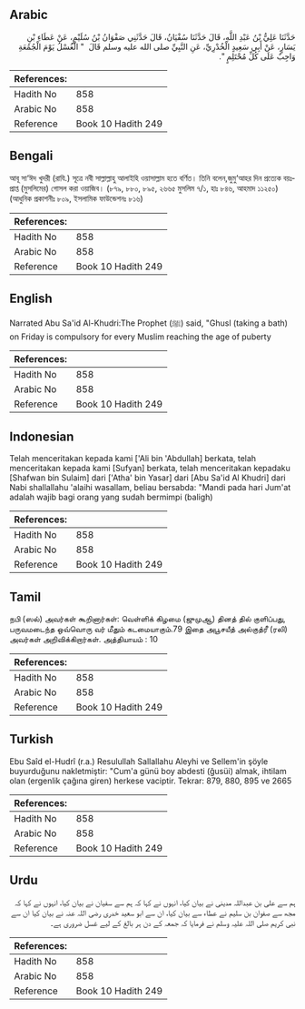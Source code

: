 ## Arabic


<div dir="rtl" lang="ar" style={{fontSize:'larger',backgroundColor:'#f8f9fa',padding:20}}>
حَدَّثَنَا عَلِيُّ بْنُ عَبْدِ اللَّهِ، قَالَ حَدَّثَنَا سُفْيَانُ، قَالَ حَدَّثَنِي صَفْوَانُ بْنُ سُلَيْمٍ، عَنْ عَطَاءِ بْنِ يَسَارٍ، عَنْ أَبِي سَعِيدٍ الْخُدْرِيِّ، عَنِ النَّبِيِّ صلى الله عليه وسلم قَالَ ‏ "‏ الْغُسْلُ يَوْمَ الْجُمُعَةِ وَاجِبٌ عَلَى كُلِّ مُحْتَلِمٍ ‏"‏‏.‏
</div>
<div style={{backgroundColor:'#f8f9fa',padding:20, marginBottom: 10}}><table> <thead> <tr> <th>References:</th> <th></th> </tr> </thead> <tbody><tr><td>Hadith No</td><td>858</td></tr><tr><td>Arabic No</td><td>858</td></tr><tr><td>Reference</td><td>Book 10 Hadith 249</td></tr></tbody></table></div>

## Bengali


<div dir="ltr" lang="bn" style={{fontSize:'larger',backgroundColor:'#f8f9fa',padding:20}}>
আবূ সা‘ঈদ খুদরী (রাযি.) সূত্রে নবী সাল্লাল্লাহু আলাইহি ওয়াসাল্লাম হতে বর্ণিত। তিনি বলেন,জুমু‘আহর দিন প্রত্যেক বয়ঃপ্রাপ্ত (মুসলিমের) গোসল করা ওয়াজিব। (৮৭৯, ৮৮০, ৮৯৫, ২৬৬৫ মুসলিম ৭/১, হাঃ ৮৪৬, আহমাদ ১১২৫০) (আধুনিক প্রকাশনীঃ ৮০৯, ইসলামিক ফাউন্ডেশনঃ ৮১৬)
</div>
<div style={{backgroundColor:'#f8f9fa',padding:20, marginBottom: 10}}><table> <thead> <tr> <th>References:</th> <th></th> </tr> </thead> <tbody><tr><td>Hadith No</td><td>858</td></tr><tr><td>Arabic No</td><td>858</td></tr><tr><td>Reference</td><td>Book 10 Hadith 249</td></tr></tbody></table></div>

## English


<div dir="ltr" lang="en" style={{fontSize:'larger',backgroundColor:'#f8f9fa',padding:20}}>
Narrated Abu Sa'id Al-Khudri:The Prophet (ﷺ) said, "Ghusl (taking a bath) on Friday is compulsory for every Muslim reaching the age of puberty
</div>
<div style={{backgroundColor:'#f8f9fa',padding:20, marginBottom: 10}}><table> <thead> <tr> <th>References:</th> <th></th> </tr> </thead> <tbody><tr><td>Hadith No</td><td>858</td></tr><tr><td>Arabic No</td><td>858</td></tr><tr><td>Reference</td><td>Book 10 Hadith 249</td></tr></tbody></table></div>

## Indonesian


<div dir="ltr" lang="id" style={{fontSize:'larger',backgroundColor:'#f8f9fa',padding:20}}>
Telah menceritakan kepada kami ['Ali bin 'Abdullah] berkata, telah menceritakan kepada kami [Sufyan] berkata, telah menceritakan kepadaku [Shafwan bin Sulaim] dari ['Atha' bin Yasar] dari [Abu Sa'id Al Khudri] dari Nabi shallallahu 'alaihi wasallam, beliau bersabda: "Mandi pada hari Jum'at adalah wajib bagi orang yang sudah bermimpi (baligh)
</div>
<div style={{backgroundColor:'#f8f9fa',padding:20, marginBottom: 10}}><table> <thead> <tr> <th>References:</th> <th></th> </tr> </thead> <tbody><tr><td>Hadith No</td><td>858</td></tr><tr><td>Arabic No</td><td>858</td></tr><tr><td>Reference</td><td>Book 10 Hadith 249</td></tr></tbody></table></div>

## Tamil


<div dir="ltr" lang="ta" style={{fontSize:'larger',backgroundColor:'#f8f9fa',padding:20}}>
நபி (ஸல்) அவர்கள் கூறினார்கள்: வெள்ளிக் கிழமை (ஜுமுஆ) தினத் தில் குளிப்பது, பருவமடைந்த ஒவ்வொரு வர் மீதும் கடமையாகும்.79 இதை அபூசயீத் அல்குத்ரீ (ரலி) அவர்கள் அறிவிக்கிறார்கள். அத்தியாயம் : 10
</div>
<div style={{backgroundColor:'#f8f9fa',padding:20, marginBottom: 10}}><table> <thead> <tr> <th>References:</th> <th></th> </tr> </thead> <tbody><tr><td>Hadith No</td><td>858</td></tr><tr><td>Arabic No</td><td>858</td></tr><tr><td>Reference</td><td>Book 10 Hadith 249</td></tr></tbody></table></div>

## Turkish


<div dir="ltr" lang="tr" style={{fontSize:'larger',backgroundColor:'#f8f9fa',padding:20}}>
Ebu Saîd el-Hudrî (r.a.) Resulullah Sallallahu Aleyhi ve Sellem'in şöyle buyurduğunu nakletmiştir: "Cum'a günü boy abdesti (ğusüi) almak, ihtilam olan (ergenlik çağına giren) herkese vaciptir. Tekrar: 879, 880, 895 ve 2665
</div>
<div style={{backgroundColor:'#f8f9fa',padding:20, marginBottom: 10}}><table> <thead> <tr> <th>References:</th> <th></th> </tr> </thead> <tbody><tr><td>Hadith No</td><td>858</td></tr><tr><td>Arabic No</td><td>858</td></tr><tr><td>Reference</td><td>Book 10 Hadith 249</td></tr></tbody></table></div>

## Urdu


<div dir="rtl" lang="ur" style={{fontSize:'larger',backgroundColor:'#f8f9fa',padding:20}}>
ہم سے علی بن عبداللہ مدینی نے بیان کیا، انہوں نے کہا کہ ہم سے سفیان نے بیان کیا، انہوں نے کہا کہ مجھ سے صفوان بن سلیم نے عطاء سے بیان کیا، ان سے ابو سعید خدری رضی اللہ عنہ نے بیان کیا ان سے نبی کریم صلی اللہ علیہ وسلم نے فرمایا کہ جمعہ کے دن ہر بالغ کے لیے غسل ضروری ہے۔
</div>
<div style={{backgroundColor:'#f8f9fa',padding:20, marginBottom: 10}}><table> <thead> <tr> <th>References:</th> <th></th> </tr> </thead> <tbody><tr><td>Hadith No</td><td>858</td></tr><tr><td>Arabic No</td><td>858</td></tr><tr><td>Reference</td><td>Book 10 Hadith 249</td></tr></tbody></table></div>